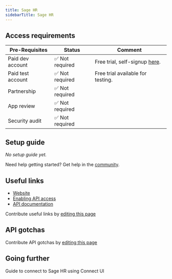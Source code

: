 ```yaml
---
title: Sage HR
sidebarTitle: Sage HR
---
```



<Overview />
<PreBuiltTooling />
<PreBuiltUseCases />

## Access requirements

| Pre-Requisites | Status | Comment|
| - | - | - |
| Paid dev account | ✅ Not required | Free trial, self-signup [here](https://developer.hashicorp.com/sign-up). |
| Paid test account | ✅ Not required | Free trial available for testing. |
| Partnership | ✅ Not required | |
| App review | ✅ Not required | |
| Security audit | ✅ Not required | |

## Setup guide

_No setup guide yet._

<Tip>Need help getting started? Get help in the [community](https://nango.dev/slack).</Tip>

## Useful links

- [Website](https://sage.hr)
- [Enabling API access](https://developer.sage.com/hr/get-started)
- [API documentation](https://developer.sage.com/hr/reference/api-ref)

<Note>Contribute useful links by [editing this page](https://github.com/nangohq/nango/tree/master/docs-v2/integrations/all/sage-hr.mdx)</Note>

## API gotchas


<Note>Contribute API gotchas by [editing this page](https://github.com/nangohq/nango/tree/master/docs-v2/integrations/all/sage-hr.mdx)</Note> 

## Going further

<Card title="Connect to Sage HR" icon="link" href="/integrations/all/sage-hr/connect" horizontal>
  Guide to connect to Sage HR using Connect UI
</Card>